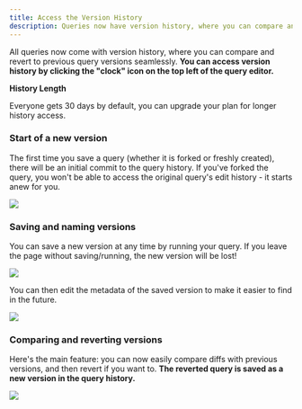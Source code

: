```yaml
---
title: Access the Version History
description: Queries now have version history, where you can compare and revert to previous query versions.
---
```


All queries now come with version history, where you can compare and revert to previous query versions seamlessly. **You can access version history by clicking the "clock" icon on the top left of the query editor.**

<Note>

**History Length**

Everyone gets 30 days by default, you can upgrade your plan for longer history access. 
</Note>

### Start of a new version

The first time you save a query (whether it is forked or freshly created), there will be an initial commit to the query history. If you've forked the query, you won't be able to access the original query's edit history - it starts anew for you.

![](/app/query-editor/images/version-history/version_start.PNG)

### Saving and naming versions

You can save a new version at any time by running your query. If you leave the page without saving/running, the new version will be lost!

![](/app/query-editor/images/version-history/version_saved.PNG)

You can then edit the metadata of the saved version to make it easier to find in the future. 

![](/app/query-editor/images/version-history/simplified_query.gif)

### Comparing and reverting versions

Here's the main feature: you can now easily compare diffs with previous versions, and then revert if you want to. **The reverted query is saved as a new version in the query history.**

![](/app/query-editor/images/version-history/compare_query.gif)